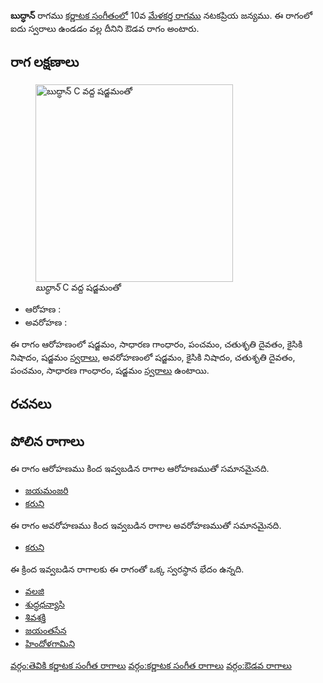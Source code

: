 {{Infobox ragam
	| name          	= బుద్ధాన్
	| synonym	    	= 
	| mela          	= 
	| chakra        	= 
	| janaka        	= 
	| type          	= ఔడవ
	| arohanam      	= {{svaraC|S|G2|P|D2|N2|S'}} 
	| avarohanam    	= {{svaraC|S'|N2|D2|P|G2|S}}
	| jeeva         	=
	| chhaya        	=
	| nyasa         	=
	| vishesha      	= 
	| equivalent  		= 
}}
{{కర్ణాటక సంగీత రాగాలు}}
'''బుద్ధాన్''' రాగము [[కర్ణాటక సంగీతం]]లో 10వ [[మేళకర్త రాగము]] నటకప్రియ జన్యము.  ఈ రాగంలో ఐదు స్వరాలు ఉండడం వల్ల దీనిని ఔడవ రాగం అంటారు.


==రాగ లక్షణాలు==
[[Image:buddhan_kb2wiki.png|thumb|right|316px|''బుద్ధాన్'' C వద్ద షడ్జమంతో]]

* ఆరోహణ : {{svaraC|S|G2|P|D2|N2|S'}} 
* అవరోహణ : {{svaraC|S'|N2|D2|P|G2|S}}

ఈ రాగం ఆరోహణంలో షడ్జమం, సాధారణ  గాంధారం, పంచమం, చతుశృతి దైవతం, కైసికి నిషాదం, షడ్జమం [[స్వరాలు]], అవరోహణంలో షడ్జమం, కైసికి నిషాదం, చతుశృతి దైవతం, పంచమం, సాధారణ  గాంధారం, షడ్జమం [[స్వరాలు]] ఉంటాయి.

==రచనలు==



==పోలిన రాగాలు==
ఈ రాగం ఆరోహణము కింద ఇవ్వబడిన రాగాల ఆరోహణముతో సమానమైనది.
* [[జయమంజరి]]
* [[కరుని]]

ఈ రాగం అవరోహణము కింద ఇవ్వబడిన రాగాల అవరోహణముతో సమానమైనది.
* [[కరుని]]

ఈ క్రింద ఇవ్వబడిన రాగాలకు ఈ రాగంతో ఒక్క స్వరస్థాన భేదం ఉన్నది.
* [[వలజి]]
* [[శుద్ధధన్యాసి]]
* [[శివశక్తి]]
* [[జయంతసేన]]
* [[హిందోళగామిని]]



[[వర్గం:తెవికి కర్ణాటక సంగీత రాగాలు]]
[[వర్గం:కర్ణాటక సంగీత రాగాలు]]
[[వర్గం:ఔడవ రాగాలు]]